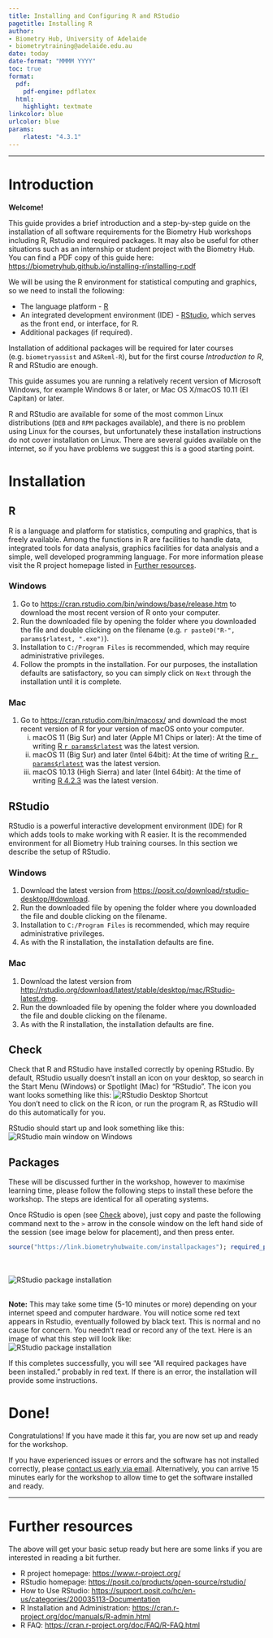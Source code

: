 ```yaml
---
title: Installing and Configuring R and RStudio
pagetitle: Installing R
author: 
- Biometry Hub, University of Adelaide
- biometrytraining@adelaide.edu.au
date: today
date-format: "MMMM YYYY"
toc: true
format:
  pdf:
    pdf-engine: pdflatex
  html:
    highlight: textmate
linkcolor: blue
urlcolor: blue
params:
    rlatest: "4.3.1"
---
```



---

# Introduction  

**Welcome!**  

This guide provides a brief introduction and a step-by-step guide on the installation of all software requirements for the Biometry Hub workshops including R, Rstudio and required packages. It may also be useful for other situations such as an internship or student project with the Biometry Hub. You can find a PDF copy of this guide here: <https://biometryhub.github.io/installing-r/installing-r.pdf>

We will be using the R environment for statistical computing and graphics, so we need to install the following:  

- The language platform - [R](#R)
- An integrated development environment (IDE) - [RStudio](#RStudio), which serves as the front end, or interface, for R.
- Additional packages (if required).

Installation of additional packages will be required for later courses (e.g. `biometryassist` and `ASReml-R`), but for the first course _Introduction to R_, R and RStudio are enough.

This guide assumes you are running a relatively recent version of Microsoft Windows, for example Windows 8 or later, or Mac OS X/macOS 10.11 (El Capitan) or later.

R and RStudio are available for some of the most common Linux distributions (`DEB` and `RPM` packages available), and there is no problem using Linux for the courses, but unfortunately these installation instructions do not cover installation on Linux. There are several guides available on the internet, so if you have problems we suggest this is a good starting point.

# Installation
<!-- ## Environment Variables (Windows Only) {#EVs .tabset} -->

<!-- Those using University of Adelaide computers with Microsoft Windows should first set up Environment variables in Windows. For other Windows users this step is optional, but **recommended**. -->

<!-- The default way R is installed can cause some issues for Windows computers, especially University owned computers. Using environment variables forces R to install packages to a location which can prevent issues. If you have trouble with this step, you may need to contact your IT administrators for their assistance. -->

<!-- ### Windows -->

<!-- 1. Create the following folder structure: "C:\\R\\Library" -->
<!-- 1. Click the start button or press the Windows key on your keyboard, then type in "Edit Environment".   -->
<!-- ![Start search](Images/Installing_R/Start_Search.PNG)   -->

<!-- 1. Click the "Edit environmental variables for your account" option (should be first option). -->
<!-- 1. Click `New` in the middle of the new window under the User variables section.   -->
<!-- ![Environment Variable](Images/Installing_R/Environment_Variable.PNG)   -->

<!-- 1. Enter `R_LIBS_USER` for the variable name and "C:\\R\\Library" for the value. -->
<!-- 1. Click Ok and close the window. -->

<!-- ### Mac: Hide this section -->



## R {#R}

R is a language and platform for statistics, computing and graphics, that is freely available. Among the functions in R are facilities to handle data, integrated tools for data analysis, graphics facilities for data analysis and a simple, well developed programming language. For more information please visit the R project homepage listed in [Further resources](#Further).  

### Windows

1. Go to <https://cran.rstudio.com/bin/windows/base/release.htm> to download the most recent version of R onto your computer.
2. Run the downloaded file by opening the folder where you downloaded the file and double clicking on the filename (e.g. `r paste0("R-", params$rlatest, ".exe")`).
3. Installation to `C:/Program Files` is recommended, which may require administrative privileges. 
3. Follow the prompts in the installation. For our purposes, the installation defaults are satisfactory, so you can simply click on `Next` through the installation until it is complete. 


### Mac

1. Go to <https://cran.rstudio.com/bin/macosx/> and download the most recent version of R for your version of macOS onto your computer.  
    i) macOS 11 (Big Sur) and later (Apple M1 Chips or later): At the time of writing [R `r params$rlatest`](`r paste0("https://cran.r-project.org/bin/macosx/big-sur-arm64/base/R-", params$rlatest, "-arm64.pkg")`) was the latest version.
    i) macOS 11 (Big Sur) and later (Intel 64bit): At the time of writing [R `r params$rlatest`](`r paste0("https://cran.rstudio.com/bin/macosx/big-sur-x86_64/base/R-", params$rlatest, "-x86_64.pkg")`) was the latest version.
    i) macOS 10.13 (High Sierra) and later (Intel 64bit): At the time of writing [R 4.2.3](https://cran.rstudio.com/bin/macosx/base/R-4.2.3.pkg) was the latest version.


## RStudio {#RStudio}

RStudio is a powerful interactive development environment (IDE) for R which adds tools to make working with R easier. It is the recommended environment for all Biometry Hub training courses. In this section we describe the setup of RStudio.   

### Windows  

1. Download the latest version from <https://posit.co/download/rstudio-desktop/#download>.
2. Run the downloaded file by opening the folder where you downloaded the file and double clicking on the filename. 
3. Installation to `C:/Program Files` is recommended, which may require administrative privileges. 
3. As with the R installation, the installation defaults are fine.

### Mac  

1. Download the latest version from <http://rstudio.org/download/latest/stable/desktop/mac/RStudio-latest.dmg>.
2. Run the downloaded file by opening the folder where you downloaded the file and double clicking on the filename. 
3. As with the R installation, the installation defaults are fine.


## Check {#Check}

Check that R and RStudio have installed correctly by opening RStudio. By default, RStudio usually doesn't install an icon on your desktop, so search in the Start Menu (Windows) or Spotlight (Mac) for "RStudio". The icon you want looks something like this: ![RStudio Desktop Shortcut](Images/Installing_R/Desktop_Shortcut.PNG)   
You don't need to click on the R icon, or run the program R, as RStudio will do this automatically for you.   

RStudio should start up and look something like this:  
![RStudio main window on Windows](Images/Installing_R/R_Studio_blank.png)

## Packages

These will be discussed further in the workshop, however to maximise learning time, please follow the following steps to install these before the workshop. The steps are identical for all operating systems.  

Once RStudio is open (see [Check](#Check) above), just copy and paste the following command next to the `>` arrow in the console window on the left hand side of the session (see image below for placement), and then press enter.  

```r
source("https://link.biometryhubwaite.com/installpackages"); required_packages()
```

<br>  
![RStudio package installation](Images/Installing_R/R_studio_installing_packages.png) 

<br>
**Note:** This may take some time (5-10 minutes or more) depending on your internet speed and computer hardware. You will notice some red text appears in Rstudio, eventually followed by black text. This is normal and no cause for concern. You needn't read or record any of the text. Here is an image of what this step will look like:  
![RStudio package installation](Images/Installing_R/R_studio_packages.png)  

If this completes successfully, you will see "All required packages have been installed." probably in red text. If there is an error, the installation will provide some instructions.



# Done!  

Congratulations! If you have made it this far, you are now set up and ready for the workshop.  

If you have experienced issues or errors and the software has not installed correctly, please [contact us early via email](mailto:biometrytraining@adelaide.edu.au). Alternatively, you can arrive 15 minutes early for the workshop to allow time to get the software installed and ready.

---


# Further resources {#Further}

The above will get your basic setup ready but here are some links if you are interested in reading a bit further.

- R project homepage: <https://www.r-project.org/>
- RStudio homepage: <https://posit.co/products/open-source/rstudio/>
- How to Use RStudio: <https://support.posit.co/hc/en-us/categories/200035113-Documentation>
- R Installation and Administration: <https://cran.r-project.org/doc/manuals/R-admin.html>
- R FAQ: <https://cran.r-project.org/doc/FAQ/R-FAQ.html>


